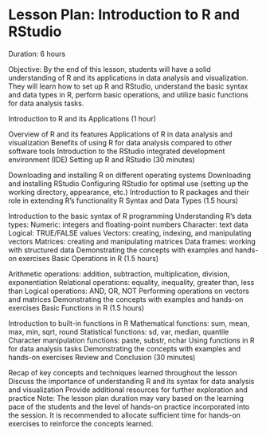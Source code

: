# Lesson Plan: Introduction to R and RStudio

Duration: 6 hours

Objective: By the end of this lesson, students will have a solid understanding of R and its applications in data analysis and visualization. They will learn how to set up R and RStudio, understand the basic syntax and data types in R, perform basic operations, and utilize basic functions for data analysis tasks.

Introduction to R and its Applications (1 hour)

Overview of R and its features Applications of R in data analysis and visualization Benefits of using R for data analysis compared to other software tools Introduction to the RStudio integrated development environment (IDE) Setting up R and RStudio (30 minutes)

Downloading and installing R on different operating systems Downloading and installing RStudio Configuring RStudio for optimal use (setting up the working directory, appearance, etc.) Introduction to R packages and their role in extending R's functionality R Syntax and Data Types (1.5 hours)

Introduction to the basic syntax of R programming Understanding R's data types: Numeric: integers and floating-point numbers Character: text data Logical: TRUE/FALSE values Vectors: creating, indexing, and manipulating vectors Matrices: creating and manipulating matrices Data frames: working with structured data Demonstrating the concepts with examples and hands-on exercises Basic Operations in R (1.5 hours)

Arithmetic operations: addition, subtraction, multiplication, division, exponentiation Relational operations: equality, inequality, greater than, less than Logical operations: AND, OR, NOT Performing operations on vectors and matrices Demonstrating the concepts with examples and hands-on exercises Basic Functions in R (1.5 hours)

Introduction to built-in functions in R Mathematical functions: sum, mean, max, min, sqrt, round Statistical functions: sd, var, median, quantile Character manipulation functions: paste, substr, nchar Using functions in R for data analysis tasks Demonstrating the concepts with examples and hands-on exercises Review and Conclusion (30 minutes)

Recap of key concepts and techniques learned throughout the lesson Discuss the importance of understanding R and its syntax for data analysis and visualization Provide additional resources for further exploration and practice Note: The lesson plan duration may vary based on the learning pace of the students and the level of hands-on practice incorporated into the session. It is recommended to allocate sufficient time for hands-on exercises to reinforce the concepts learned.
